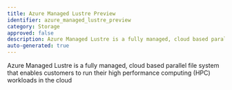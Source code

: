 ```yaml
---
title: Azure Managed Lustre Preview
identifier: azure_managed_lustre_preview
category: Storage
approved: false
description: Azure Managed Lustre is a fully managed, cloud based parallel file system that enables customers to run their high performance computing (HPC) workloads in the cloud
auto-generated: true
---
```


Azure Managed Lustre is a fully managed, cloud based parallel file system that enables customers to run their high performance computing (HPC) workloads in the cloud